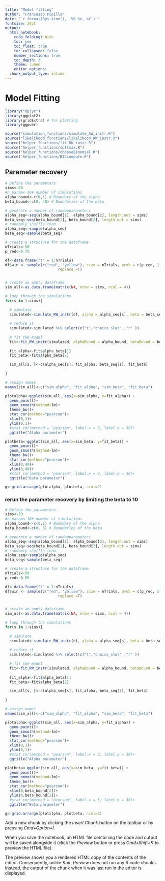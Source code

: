 ```yaml
---
title: "Model fitting"
author: "Francesco Pupillo"
date: "`r format(Sys.time(), '%B %e, %Y')`"
fontsize: 24pt
output:
  html_notebook:
    code_folding: hide
    toc: yes
    toc_float: true
    toc_collapsed: false
    number_sections: true
    toc_depth: 3
    theme: lumen
    editor_options: 
  chunk_output_type: inline
---
```


# Model Fitting


```r
library("dplyr")
library(ggplot2)
library(gridExtra) # for plotting
library(ggpubr)

source("simulation_functions/simulate_RW_instr.R")
source("likelihood_functions/likelihood_RW_instr.R")
source("helper_functions/fit_RW_instr.R")
source("helper_functions/softmax.R")
source("helper_functions/chooseBinomial.R")
source("helper_functions/BICcompute.R")

```


## Parameter recovery

```r
# Define the parameters
sims<-30
#n_param<-10# number of simulations
alpha_bound<-c(0,1) # Boundary of the alpha
beta_bound<-c(0, 40) # Boundaries of the beta

# generate a number of randomparameters
alpha_seq<-seq(alpha_bound[1], alpha_bound[2], length.out = sims)
beta_seq<-seq(beta_bound[1], beta_bound[2], length.out = sims)
# randomly shuffle them
alpha_seq<-sample(alpha_seq)
beta_seq<-sample(beta_seq)

# create a structure for the dataframe
nTrials<-50
p_red<-0.75

df<-data.frame("t" = 1:nTrials)
df$win <- sample(c("red", "yellow"), size = nTrials, prob = c(p_red, 1-p_red),
                        replace =T)


# create an empty dataframe
sim_all<-as.data.frame(matrix(NA, nrow = sims, ncol = 4))

# loop through the simulations
for(s in 1:sims){
  
  # simulate
  simulated<-simulate_RW_instr(df, alpha = alpha_seq[s], beta = beta_seq[s])
  
  # reduce it
  simulated<-simulated %>% select(c("t","choice_slot" ,"r" ))
  
  # fit the model
  fit<-fit_RW_instr(simulated, alphaBound = alpha_bound, betaBound = beta_bound)
  
  fit_alpha<-fit$alpha_beta[1]
  fit_beta<-fit$alpha_beta[2]

  sim_all[s, ]<-c(alpha_seq[s], fit_alpha, beta_seq[s], fit_beta)
  
}

# assign names
names(sim_all)<-c("sim_alpha", "fit_alpha", "sim_beta", "fit_beta")

plotalpha<-ggplot(sim_all, aes(x=sim_alpha, y=fit_alpha)) + 
  geom_point()+
  geom_smooth(method=lm)+
  theme_bw()+
  stat_cor(method="pearson")+
  xlim(0,1)+
  ylim(0,1)+
  #stat_cor(method = "pearson", label.x = 3, label.y = 30)+
  ggtitle("Alpha parameter")

plotbeta<-ggplot(sim_all, aes(x=sim_beta, y=fit_beta)) + 
  geom_point()+
  geom_smooth(method=lm)+
  theme_bw()+
  stat_cor(method="pearson")+
  xlim(0,40)+
  ylim(0,40)+
  #stat_cor(method = "pearson", label.x = 3, label.y = 30)+
  ggtitle("Beta parameter")

g<-grid.arrange(plotalpha, plotbeta, ncol=2)


```
### rerun the parameter recovery by limiting the beta to 10
```r
# Define the parameters
sims<-30
#n_param<-10# number of simulations
alpha_bound<-c(0,1) # Boundary of the alpha
beta_bound<-c(0, 5) # Boundaries of the beta

# generate a number of randomparameters
alpha_seq<-seq(alpha_bound[1], alpha_bound[2], length.out = sims)
beta_seq<-seq(beta_bound[1], beta_bound[2], length.out = sims)
# randomly shuffle them
alpha_seq<-sample(alpha_seq)
beta_seq<-sample(beta_seq)

# create a structure for the dataframe
nTrials<-50
p_red<-0.85

df<-data.frame("t" = 1:nTrials)
df$win <- sample(c("red", "yellow"), size = nTrials, prob = c(p_red, 1-p_red),
                        replace =T)


# create an empty dataframe
sim_all<-as.data.frame(matrix(NA, nrow = sims, ncol = 4))

# loop through the simulations
for(s in 1:sims){
  
  # simulate
  simulated<-simulate_RW_instr(df, alpha = alpha_seq[s], beta = beta_seq[s])
  
  # reduce it
  simulated<-simulated %>% select(c("t","choice_slot" ,"r" ))
  
  # fit the model
  fit<-fit_RW_instr(simulated, alphaBound = alpha_bound, betaBound = beta_bound)
  
  fit_alpha<-fit$alpha_beta[1]
  fit_beta<-fit$alpha_beta[2]

  sim_all[s, ]<-c(alpha_seq[s], fit_alpha, beta_seq[s], fit_beta)
  
}

# assign names
names(sim_all)<-c("sim_alpha", "fit_alpha", "sim_beta", "fit_beta")

plotalpha<-ggplot(sim_all, aes(x=sim_alpha, y=fit_alpha)) + 
  geom_point()+
  geom_smooth(method=lm)+
  theme_bw()+
  stat_cor(method="pearson")+
  xlim(0,1)+
  ylim(0,1)+
  #stat_cor(method = "pearson", label.x = 3, label.y = 30)+
  ggtitle("Alpha parameter")

plotbeta<-ggplot(sim_all, aes(x=sim_beta, y=fit_beta)) + 
  geom_point()+
  geom_smooth(method=lm)+
  theme_bw()+
  stat_cor(method="pearson")+
  xlim(0,beta_bound[2])+
  ylim(0,beta_bound[2])+
  #stat_cor(method = "pearson", label.x = 3, label.y = 30)+
  ggtitle("Beta parameter")

g<-grid.arrange(plotalpha, plotbeta, ncol=2)


```

Add a new chunk by clicking the *Insert Chunk* button on the toolbar or by pressing *Cmd+Option+I*.

When you save the notebook, an HTML file containing the code and output will be saved alongside it (click the *Preview* button or press *Cmd+Shift+K* to preview the HTML file). 

The preview shows you a rendered HTML copy of the contents of the editor. Consequently, unlike *Knit*, *Preview* does not run any R code chunks. Instead, the output of the chunk when it was last run in the editor is displayed.

